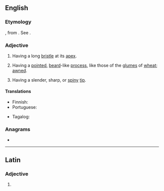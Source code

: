 ==English==

===Etymology===
{{etyl|la|en}} {{lena}} {{m|la|aristatus}}, from {{m|la|arista}}. See {{m|en|arista}}.

===Adjective===
{{en-adj|-}}

# {{lb|en|botany}} Having a long [[bristle]] at its [[apex]].
# {{lb|en|botany}} Having a [[pointed]], [[beard]]-like [[process]], like those of the [[glume]]s of [[wheat]]; [[awned]].
#: {{rfquotek|Gray}}
# {{lb|en|zoology}} Having a slender, sharp, or [[spiny]] [[tip]].

====Translations====
{{trans-top|having a long bristle at its apex}}
* Finnish: {{t+|fi|otapäinen}}
* Portuguese: {{t|pt|aristado}}
{{trans-mid}}
* Tagalog: {{t|tl|simain}}
{{trans-bottom}}

===Anagrams===
* {{anagrams|en|ariettas|artistæ}}

----

==Latin==

===Adjective===
{{la-adj-form|aristāte}}

# {{inflection of|aristātus||voc|m|s|lang=la}}